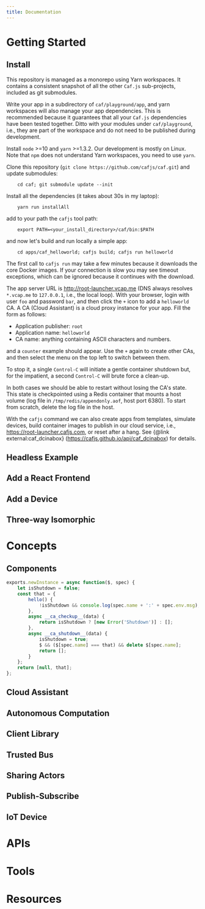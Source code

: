 ```yaml
---
title: Documentation
---
```


<DocsSidebar/>

<DocsContent>

<DocsArticle id="getting-started">

# Getting Started

<DocsSection id="install">

## Install

This repository is managed as a monorepo using Yarn workspaces. It contains a consistent snapshot of all the other `Caf.js` sub-projects, included as git submodules.

Write your app in a subdirectory of `caf/playground/app`, and yarn workspaces will also manage your app dependencies. This is recommended because it guarantees that all your `Caf.js` dependencies have been tested together. Ditto with your modules under `caf/playground`, i.e., they are part of the workspace and do not need to be published during development.


Install `node` >=10 and `yarn` >=1.3.2. Our development is mostly on Linux. Note that `npm` does not understand Yarn workspaces, you need to use `yarn`.

Clone this repository (`git clone https://github.com/cafjs/caf.git`) and update submodules:
```shell
    cd caf; git submodule update --init
```
Install all the dependencies (it takes about 30s in my laptop):
```shell
    yarn run installAll
```
add to your path the `cafjs` tool path:
```shell
    export PATH=<your_install_directory>/caf/bin:$PATH
```
and now let's build and run locally a simple app:
```shell
    cd apps/caf_helloworld; cafjs build; cafjs run helloworld
```
The first call to `cafjs run` may take a few minutes because it downloads the core Docker images. If your connection is slow you may see timeout exceptions, which can be ignored because it continues with the download.

The app server URL is http://root-launcher.vcap.me (DNS always resolves `*.vcap.me` to `127.0.0.1`, i.e., the local loop). With your browser, login with user `foo` and password `bar`, and then click the `+` icon to add a `helloworld` CA. A CA (Cloud Assistant) is a cloud proxy instance for your app. Fill the form as follows:

* Application publisher: `root`
* Application name: `helloworld`
* CA name: anything containing ASCII characters and numbers.

and a `counter` example should appear. Use the `+` again to create other CAs, and then select the menu on the top left to switch between them.

To stop it, a single `Control-C` will initiate a gentle container shutdown but, for the impatient, a second `Control-C` will brute force a clean-up.

In both cases we should be able to restart without losing the CA's state. This state is checkpointed using a Redis container that mounts a host volume (log file in `/tmp/redis/appendonly.aof`, host port 6380). To start from scratch, delete the log file in the host.

With the `cafjs` command we can also create apps from templates, simulate devices, build container images to publish in our cloud service, i.e., https://root-launcher.cafjs.com, or reset after a hang. See {@link external:caf_dcinabox} (https://cafjs.github.io/api/caf_dcinabox) for details.

</DocsSection>

<DocsSection id="headless-example">

## Headless Example

</DocsSection>

<DocsSection id="add-react-frontend">

## Add a React Frontend

</DocsSection>

<DocsSection id="add-device">

## Add a Device

</DocsSection>

<DocsSection id="three-way-isomorphic">

## Three-way Isomorphic

</DocsSection>

</DocsArticle>

<DocsArticle id="concepts">

# Concepts

<DocsSection id="components">

## Components

```js
exports.newInstance = async function($, spec) {
    let isShutdown = false;
    const that = {
        hello() {
            !isShutdown && console.log(spec.name + ':' + spec.env.msg);
        },
        async __ca_checkup__(data) {
            return isShutdown ? [new Error('Shutdown')] : [];
        },
        async __ca_shutdown__(data) {
            isShutdown = true;
            $ && ($[spec.name] === that) && delete $[spec.name];
            return [];
        }
    };
    return [null, that];
};
```

</DocsSection>


<DocsSection id="cloud-assistant">

## Cloud Assistant

</DocsSection>


<DocsSection id="autonomous">

## Autonomous Computation

</DocsSection>

<DocsSection id="client">

## Client Library

</DocsSection>

<DocsSection id="trusted-bus">

## Trusted Bus

</DocsSection>

<DocsSection id="sharing-actors">

## Sharing Actors

</DocsSection>

<DocsSection id="publish-subscribe">

## Publish-Subscribe

</DocsSection>

<DocsSection id="iot-device">

## IoT Device

</DocsSection>

</DocsArticle>

<DocsArticle id="apis">

# APIs

</DocsArticle>

<DocsArticle id="tools">

# Tools

</DocsArticle>
<DocsArticle id="resources">

# Resources

</DocsArticle>

</DocsContent>
